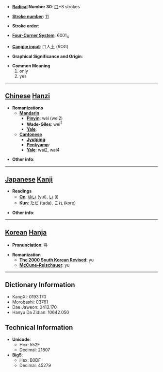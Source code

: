 * '''[[Wiktionary:Chinese radical index| Radical]] Number 30''': [[Wiktionary:Chinese radical index 口|口]]+8 strokes

* '''[[Wiktionary:Chinese total strokes index|Stroke number]]''': [[Wiktionary:Chinese total strokes index 11|11]]

* '''Stroke order''': 

* '''[[Wiktionary:Chinese four corner index|Four-Corner System]]''': 6001<sub>4</sub>

* '''[[Wiktionary:Chinese Cangjie index|Cangjie input]]''': 口人土 (ROG)

* '''Graphical Significance and Origin''': 

* '''Common Meaning'''
*#only
*# yes


----

== [[Chinese]] [[Hanzi]] ==

* '''Romanizations'''
** '''[[Mandarin]]'''
*** '''[[Pinyin]]''': wéi (wei2)
*** '''[[Wade-Giles]]''': wei<sup>2</sup>
*** '''[[Yale]]''': 
** '''[[Cantonese]]'''
*** '''[[Jyutping]]''':
*** '''[[Penkyamp]]''': 
*** '''[[Yale]]''': wai2, wai4

* '''Other info''': 

----

== [[Japanese]] [[Kanji]] ==

* '''Readings'''
** '''[[On]]''': [[ゆい]] (yui), [[い]] (i)
** '''[[Kun]]''': [[ただ]] (tada), [[これ]] (kore)

* '''Other info''':  

----

== [[Korean]] [[Hanja]] ==

* '''Pronunciation''': 유

* '''Romanization'''
** '''[[The 2000 South Korean Revised Romanization|The 2000 South Korean Revised]]''': yu
** '''[[McCune-Reischauer]]''': yu

----

== Dictionary Information ==

* KangXi: 0193.170
* Morobashi: 03761
* Dae Jaweon: 0413.170
* Hanyu Da Zidian: 10642.050

== Technical Information ==

* '''Unicode''':
** Hex: 552F
** Decimal: 21807
* '''Big5''':
** Hex: B0DF
** Decimal: 45279